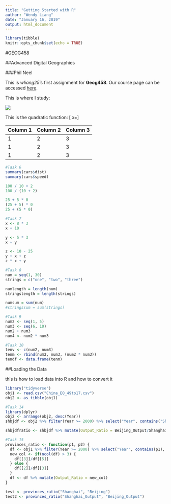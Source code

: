 ```yaml
---
title: "Getting Started with R"
author: "Wendy Liang"
date: "January 16, 2019"
output: html_document
---
```


```r
library(tibble)
knitr::opts_chunk$set(echo = TRUE)

```

#GEOG458

##Advanced Digital Geographies

###Phil Neel

This is _wliang25_'s first assignment for **Geog458**. Our course page can be accessed [here](https://canvas.uw.edu/courses/1269928).

This is where I study:

![](https://s3-us-west-2.amazonaws.com/uw-s3-cdn/wp-content/uploads/sites/98/2014/09/07214435/Signature_Stacked_Purple_Hex.png)


This is the quadratic function: 
\[ x=\frac{-b\pm\sqrt{b^2-4ac}}{2a}\]


|Column 1|Column 2|Column 3|
|--------|--------|--------|
|1|2|3|
|1|2|3|
|1|2|3|


```r
#Task 6
summary(cars$dist)
summary(cars$speed)

100 / 10 + 2
100 / (10 + 2)

25 + 5 * 0
(25 + 5) * 0
25 + (5 * 0)

#Task 7
x <- 8 * 3
x + 10

y <- 5 * 3
x + y

z <- 10 - 25
y + x + z
z * x + y

#Task 8
num = seq(1, 30)
strings = c("one", "two", "three")

numlength = length(num)
stringslength = length(strings)

numsum = sum(num)
#stringssum = sum(strings)

#Task 9
num2 <- seq(1, 5)
num3 <- seq(6, 10)
num2 + num3
num4 <- num2 * num3

#Task 10
tenv <- c(num2, num3)
tenm <- rbind(num2, num3, (num2 * num3))
tendf <- data.frame(tenm)
```

##Loading the Data

this is how to load data into R and how to convert it

``` r
library("tidyverse")
obj1 <- read.csv("China_EO_49to17.csv")
obj2 <- as_tibble(obj1)

#Task 14
library(dplyr)
obj2 <- arrange(obj2, desc(Year))
shbjdf <- obj2 %>% filter(Year >= 2000) %>% select("Year", contains("Shanghai"), contains("Beijing")) %>% print()

shbjdfratio <- shbjdf %>% mutate(Output_Ratio = Beijing_Output/Shanghai_Output) %>% print()

#Task 15
provinces_ratio <- function(p1, p2) {
  df <- obj1 %>% filter(Year >= 2000) %>% select("Year", contains(p1), contains(p2)) %>% arrange(desc(Year))
  new_col <- if(ncol(df) > 3) {
    df[[3]]/df[[5]]
  } else {
    df[[2]]/df[[3]]
  }
  df <- df %>% mutate(Output_Ratio = new_col)
}

test <- provinces_ratio("Shanghai", "Beijing")
test2 <- provinces_ratio("Shanghai_Output", "Beijing_Output")

```
